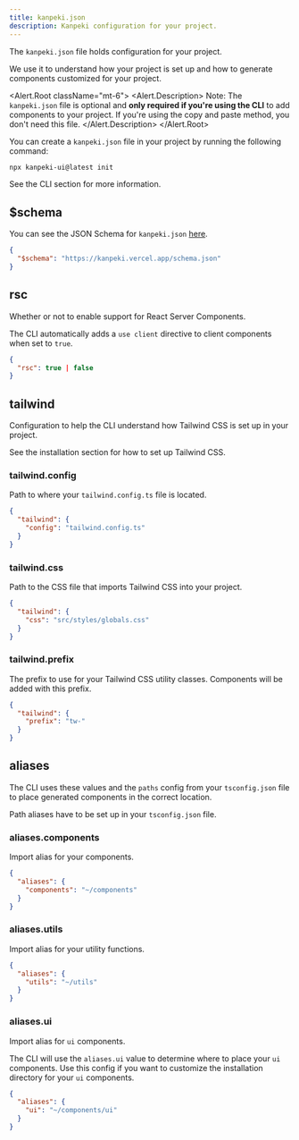 ---
title: kanpeki.json
description: Kanpeki configuration for your project.
---

The `kanpeki.json` file holds configuration for your project.

We use it to understand how your project is set up and how to generate components customized for your project.

<Alert.Root className="mt-6">
  <Alert.Description>
    Note: The `kanpeki.json` file is optional and **only required if you're
    using the CLI** to add components to your project. If you're using the copy
    and paste method, you don't need this file.
  </Alert.Description>
</Alert.Root>

You can create a `kanpeki.json` file in your project by running the following command:

```bash
npx kanpeki-ui@latest init
```

See the <Link href="/docs/cli">CLI section</Link> for more information.

## $schema

You can see the JSON Schema for `kanpeki.json` [here](https://kanpeki.vercel.app/schema.json).

```json title="kanpeki.json"
{
  "$schema": "https://kanpeki.vercel.app/schema.json"
}
```

## rsc

Whether or not to enable support for React Server Components.

The CLI automatically adds a `use client` directive to client components when set to `true`.

```json title="kanpeki.json"
{
  "rsc": true | false
}
```

## tailwind

Configuration to help the CLI understand how Tailwind CSS is set up in your project.

See the <Link href="/docs/installation">installation section</Link> for how to set up Tailwind CSS.

### tailwind.config

Path to where your `tailwind.config.ts` file is located.

```json title="kanpeki.json"
{
  "tailwind": {
    "config": "tailwind.config.ts"
  }
}
```

### tailwind.css

Path to the CSS file that imports Tailwind CSS into your project.

```json title="kanpeki.json"
{
  "tailwind": {
    "css": "src/styles/globals.css"
  }
}
```

### tailwind.prefix

The prefix to use for your Tailwind CSS utility classes. Components will be added with this prefix.

```json title="kanpeki.json"
{
  "tailwind": {
    "prefix": "tw-"
  }
}
```

## aliases

The CLI uses these values and the `paths` config from your `tsconfig.json` file to place generated components in the correct location.

Path aliases have to be set up in your `tsconfig.json` file.

### aliases.components

Import alias for your components.

```json title="kanpeki.json"
{
  "aliases": {
    "components": "~/components"
  }
}
```

### aliases.utils

Import alias for your utility functions.

```json title="kanpeki.json"
{
  "aliases": {
    "utils": "~/utils"
  }
}
```

### aliases.ui

Import alias for `ui` components.

The CLI will use the `aliases.ui` value to determine where to place your `ui` components. Use this config if you want to customize the installation directory for your `ui` components.

```json title="kanpeki.json"
{
  "aliases": {
    "ui": "~/components/ui"
  }
}
```

